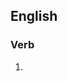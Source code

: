 ==English==

===Verb===
{{head|en|verb form}}

# {{present participle of|hypothesise|lang=en|nocat=1}}